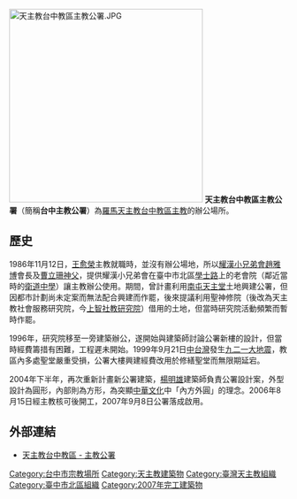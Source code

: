 [[File:天主教台中教區主教公署.JPG|350px]]
'''天主教台中教區主教公署'''（簡稱'''台中主教公署'''）為[[羅馬天主教|羅馬天主教]][[台中教區|台中教區]][[主教|主教]]的辦公場所。

==歷史==
1986年11月12日，[[王愈榮|王愈榮]]主教就職時，並沒有辦公場地，所以[[耀漢小兄弟會|耀漢小兄弟會]][[趙雅博|趙雅博]]會長及[[曹立珊|曹立珊]][[神父|神父]]，提供耀漢小兄弟會在臺中市北區[[學士路|學士路]]上的老會院（鄰近當時的[[衛道中學|衛道中學]]）讓主教辦公使用。期間，曾計畫利用[[南屯天主堂|南屯天主堂]]土地興建公署，但因都市計劃尚未定案而無法配合興建而作罷，後來提議利用聖神修院（後改為天主教社會服務研究院，今[[上智社教研究院|上智社教研究院]]）借用的土地，但當時研究院活動頻繁而暫時作罷。

1996年，研究院移至一旁建築辦公，遂開始與建築師討論公署新樓的設計，但當時經費籌措有困難，工程遲未開始。1999年9月21日[[中台灣|中台灣]]發生[[九二一大地震|九二一大地震]]，教區內多處聖堂嚴重受損，公署大樓興建經費改用於修繕聖堂而無限期延宕。

2004年下半年，再次重新計畫新公署建築，[[楊明雄|楊明雄]]建築師負責公署設計案，外型設計為圓形，內部則為方形，為突顯[[中華文化|中華文化]]中「內方外圓」的理念。2006年8月15日經主教核可後開工，2007年9月8日公署落成啟用。

==外部連結==
*[https://web.archive.org/web/20120229180526/http://www.catholic-tc.org.tw/Office.aspx 天主教台中教區 - 主教公署]

[[Category:台中市宗教場所|Category:台中市宗教場所]]
[[Category:天主教建築物|Category:天主教建築物]]
[[Category:臺灣天主教組織|Category:臺灣天主教組織]]
[[Category:臺中市北區組織|Category:臺中市北區組織]]
[[Category:2007年完工建築物|Category:2007年完工建築物]]